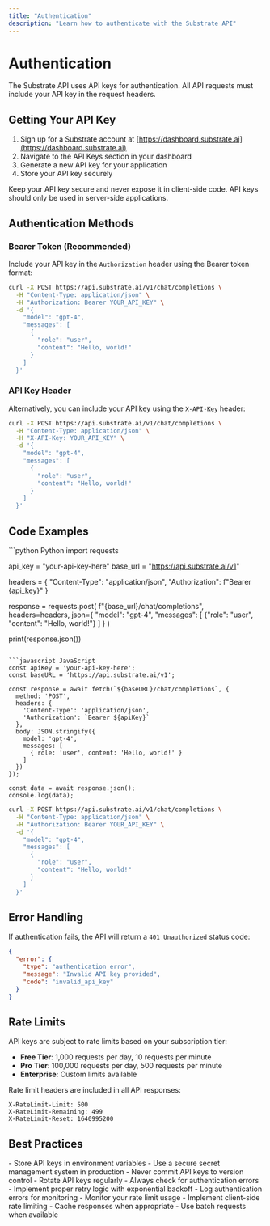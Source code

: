 ```yaml
---
title: "Authentication"
description: "Learn how to authenticate with the Substrate API"
---
```


# Authentication

The Substrate API uses API keys for authentication. All API requests must include your API key in the request headers.

## Getting Your API Key

1. Sign up for a Substrate account at [https://dashboard.substrate.ai](https://dashboard.substrate.ai)
2. Navigate to the API Keys section in your dashboard
3. Generate a new API key for your application
4. Store your API key securely

<Warning>
  Keep your API key secure and never expose it in client-side code. API keys should only be used in server-side applications.
</Warning>

## Authentication Methods

### Bearer Token (Recommended)

Include your API key in the `Authorization` header using the Bearer token format:

```bash
curl -X POST https://api.substrate.ai/v1/chat/completions \
  -H "Content-Type: application/json" \
  -H "Authorization: Bearer YOUR_API_KEY" \
  -d '{
    "model": "gpt-4",
    "messages": [
      {
        "role": "user",
        "content": "Hello, world!"
      }
    ]
  }'
```

### API Key Header

Alternatively, you can include your API key using the `X-API-Key` header:

```bash
curl -X POST https://api.substrate.ai/v1/chat/completions \
  -H "Content-Type: application/json" \
  -H "X-API-Key: YOUR_API_KEY" \
  -d '{
    "model": "gpt-4",
    "messages": [
      {
        "role": "user",
        "content": "Hello, world!"
      }
    ]
  }'
```

## Code Examples

<CodeGroup>
```python Python
import requests

api_key = "your-api-key-here"
base_url = "https://api.substrate.ai/v1"

headers = {
    "Content-Type": "application/json",
    "Authorization": f"Bearer {api_key}"
}

response = requests.post(
    f"{base_url}/chat/completions",
    headers=headers,
    json={
        "model": "gpt-4",
        "messages": [
            {"role": "user", "content": "Hello, world!"}
        ]
    }
)

print(response.json())
```

```javascript JavaScript
const apiKey = 'your-api-key-here';
const baseURL = 'https://api.substrate.ai/v1';

const response = await fetch(`${baseURL}/chat/completions`, {
  method: 'POST',
  headers: {
    'Content-Type': 'application/json',
    'Authorization': `Bearer ${apiKey}`
  },
  body: JSON.stringify({
    model: 'gpt-4',
    messages: [
      { role: 'user', content: 'Hello, world!' }
    ]
  })
});

const data = await response.json();
console.log(data);
```

```bash cURL
curl -X POST https://api.substrate.ai/v1/chat/completions \
  -H "Content-Type: application/json" \
  -H "Authorization: Bearer YOUR_API_KEY" \
  -d '{
    "model": "gpt-4",
    "messages": [
      {
        "role": "user",
        "content": "Hello, world!"
      }
    ]
  }'
```
</CodeGroup>

## Error Handling

If authentication fails, the API will return a `401 Unauthorized` status code:

```json
{
  "error": {
    "type": "authentication_error",
    "message": "Invalid API key provided",
    "code": "invalid_api_key"
  }
}
```

## Rate Limits

API keys are subject to rate limits based on your subscription tier:

- **Free Tier**: 1,000 requests per day, 10 requests per minute
- **Pro Tier**: 100,000 requests per day, 500 requests per minute
- **Enterprise**: Custom limits available

Rate limit headers are included in all API responses:

```
X-RateLimit-Limit: 500
X-RateLimit-Remaining: 499
X-RateLimit-Reset: 1640995200
```

## Best Practices

<AccordionGroup>
  <Accordion title="Secure Storage">
    - Store API keys in environment variables
    - Use a secure secret management system in production
    - Never commit API keys to version control
    - Rotate API keys regularly
  </Accordion>

  <Accordion title="Error Handling">
    - Always check for authentication errors
    - Implement proper retry logic with exponential backoff
    - Log authentication errors for monitoring
  </Accordion>

  <Accordion title="Rate Limiting">
    - Monitor your rate limit usage
    - Implement client-side rate limiting
    - Cache responses when appropriate
    - Use batch requests when available
  </Accordion>
</AccordionGroup>
